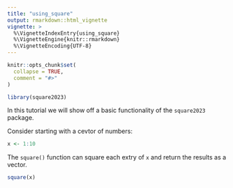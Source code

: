 ```yaml
---
title: "using_square"
output: rmarkdown::html_vignette
vignette: >
  %\VignetteIndexEntry{using_square}
  %\VignetteEngine{knitr::rmarkdown}
  %\VignetteEncoding{UTF-8}
---
```


```r
knitr::opts_chunk$set(
  collapse = TRUE,
  comment = "#>"
)
```

```r
library(square2023)
```

In this tutorial we will show off a basic functionality of the `square2023` package. 

Consider starting with a cevtor of numbers:

```r
x <- 1:10
```

The `square()` function can square each extry of `x` and return the results as a vector.

```r
square(x)
```

